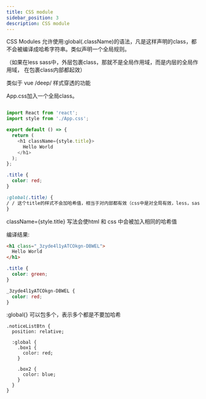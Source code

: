 ```yaml
---
title: CSS module
sidebar_position: 3
description: CSS module
---
```


CSS Modules 允许使用:global(.className)的语法，凡是这样声明的class，都不会被编译成哈希字符串。类似声明一个全局规则。

（如果在less sass中，外层包裹class，那就不是全局作用域，而是内层的全局作用域， 在包裹class内部都起效）

类似于 vue /deep/ 样式穿透的功能

App.css加入一个全局class。

```js

import React from 'react';
import style from './App.css';

export default () => {
  return (
    <h1 className={style.title}>
      Hello World
    </h1>
  );
};
```

```css
.title {
  color: red;
}

:global(.title) {
/ / 这个title的样式不会加哈希值，相当于对内部都有效（css中是对全局有效，less，sass中有嵌套，所以是内部） color: green;
}
```

className={style.title} 写法会使html 和 css 中会被加入相同的哈希值

编译结果:

```html
<h1 class="_3zyde4l1yATCOkgn-DBWEL">
  Hello World
</h1>
```

```css
.title {
  color: green;
}

_3zyde4l1yATCOkgn-DBWEL {
  color: red;
}
```

:global{} 可以包多个，表示多个都是不要加哈希

```less
.noticeListBtn {
  position: relative;

  :global {
    .box1 {
      color: red;
    }

    .box2 {
      color: blue;
    }
  }
}
```

